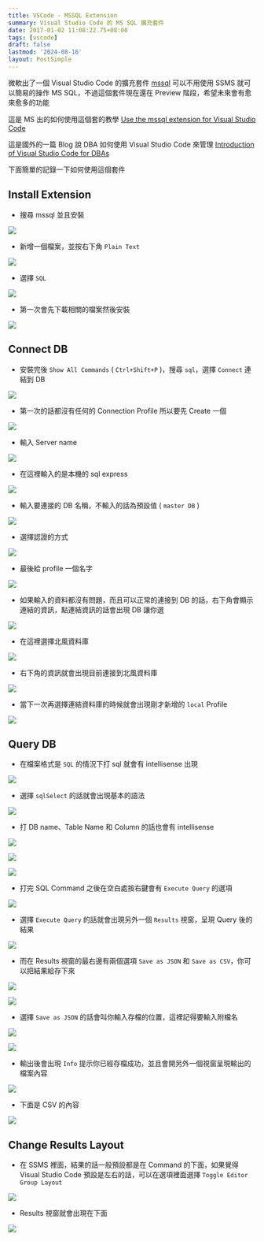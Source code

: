 ```yaml
---
title: VSCode - MSSQL Extension
summary: Visual Studio Code 的 MS SQL 擴充套件
date: 2017-01-02 11:08:22.75+08:00
tags: [vscode]
draft: false
lastmod: '2024-08-16'
layout: PostSimple
---
```


微軟出了一個 Visual Studio Code 的擴充套件 [mssql](https://marketplace.visualstudio.com/items?itemName=ms-mssql.mssql) 可以不用使用 SSMS 就可以簡易的操作 MS SQL，不過這個套件現在還在 Preview 階段，希望未來會有愈來愈多的功能

這是 MS 出的如何使用這個套的教學 [Use the mssql extension for Visual Studio Code](https://docs.microsoft.com/en-us/sql/linux/sql-server-linux-develop-use-vscode)

這是國外的一篇 Blog 說 DBA 如何使用 Visual Studio Code 來管理 [Introduction of Visual Studio Code for DBAs](https://www.sqlshack.com/introduction-visual-studio-code-dbas/)

下面簡單的記錄一下如何使用這個套件

## Install Extension

- 搜尋 mssql 並且安裝

![](/static/images/404.webp)

- 新增一個檔案，並按右下角 `Plain Text`

![](/static/images/404.webp)

- 選擇 `SQL`

![](/static/images/404.webp)

- 第一次會先下載相關的檔案然後安裝

![](/static/images/404.webp)

## Connect DB

- 安裝完後 `Show All Commands` ( `Ctrl+Shift+P` )，搜尋 `sql`，選擇 `Connect` 連結到 DB

![](/static/images/404.webp)

- 第一次的話都沒有任何的 Connection Profile 所以要先 Create 一個

![](/static/images/404.webp)

- 輸入 Server name

![](/static/images/404.webp)

- 在這裡輸入的是本機的 sql express

![](/static/images/404.webp)

- 輸入要連接的 DB 名稱，不輸入的話為預設值 ( `master DB` )

![](/static/images/404.webp)

- 選擇認證的方式

![](/static/images/404.webp)

- 最後給 profile 一個名字

![](/static/images/404.webp)

- 如果輸入的資料都沒有問題，而且可以正常的連接到 DB 的話，右下角會顯示連結的資訊，點連結資訊的話會出現 DB 讓你選

![](/static/images/404.webp)

- 在這裡選擇北風資料庫

![](/static/images/404.webp)

- 右下角的資訊就會出現目前連接到北風資料庫

![](/static/images/404.webp)

- 當下一次再選擇連結資料庫的時候就會出現剛才新增的 `local` Profile

![](/static/images/404.webp)

## Query DB

- 在檔案格式是 `SQL` 的情況下打 sql 就會有 intellisense 出現

![](/static/images/404.webp)

- 選擇 `sqlSelect` 的話就會出現基本的語法

![](/static/images/404.webp)

- 打 DB name、Table Name 和 Column 的話也會有 intellisense

![](/static/images/404.webp)

![](/static/images/404.webp)

![](/static/images/404.webp)

- 打完 SQL Command 之後在空白處按右鍵會有 `Execute Query` 的選項

![](/static/images/404.webp)

- 選擇 `Execute Query` 的話就會出現另外一個 `Results` 視窗，呈現 Query 後的結果

![](/static/images/404.webp)

- 而在 Results 視窗的最右邊有兩個選項 `Save as JSON` 和 `Save as CSV`，你可以把結果給存下來

![](/static/images/404.webp)

![](/static/images/404.webp)

- 選擇 `Save as JSON` 的話會叫你輸入存檔的位置，這裡記得要輸入附檔名

![](/static/images/404.webp)

![](/static/images/404.webp)

- 輸出後會出現 `Info` 提示你已經存檔成功，並且會開另外一個視窗呈現輸出的檔案內容

![](/static/images/404.webp)

- 下面是 CSV 的內容

![](/static/images/404.webp)

## Change Results Layout

- 在 SSMS 裡面，結果的話一般預設都是在 Command 的下面，如果覺得 Visual Studio Code 預設是左右的話，可以在選項裡面選擇 `Toggle Editor Group Layout`

![](/static/images/404.webp)

- Results 視窗就會出現在下面

![](/static/images/404.webp)
